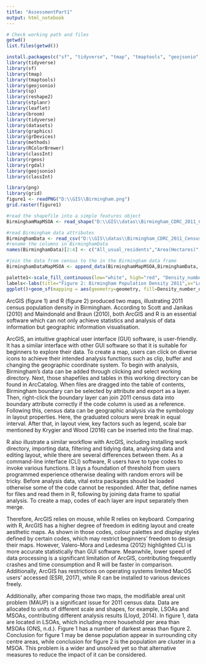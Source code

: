 ```yaml
---
title: "AssessmentPart1"
output: html_notebook
---
```


```r
# Check working path and files
getwd()
list.files(getwd())
```

```r
install.packages(c("sf", "tidyverse", "tmap", "tmaptools", "geojsonio", "sp", "reshape2", "stplanr", "leaflet", "broom", "maptools", "stplanr"))
library(tidyverse)
library(sf)
library(tmap)
library(tmaptools)
library(geojsonio)
library(sp)
library(reshape2)
library(stplanr)
library(leaflet)
library(broom)
library(tidyverse)
library(datasets)
library(graphics)
library(grDevices)
library(methods)
library(RColorBrewer)
library(classInt)
library(rgeos)
library(rgdal)
library(geojsonio)
library(classInt)
```
```r
library(png)
library(grid)
figure1 <- readPNG("D:\\GIS\\Birmingham.png")
grid.raster(figure1)
```

```r
#read the shapefile into a simple features object
BirminghamMapMSOA <- read_shape("D:\\GIS\\datas\\Birmingham_CDRC_2011_CensusGeodatapack\\shapefiles\\Birmingham_msoa11.shp", as.sf = TRUE)
```

```r
#read Birmingham data attributes
BirminghamData <- read_csv("D:\\GIS\\datas\\Birmingham_CDRC_2011_CensusGeodatapack\\tables\\QS102EW_msoa11.csv", na = "n/a")
#rename the columns in BirminghamData
names(BirminghamData)[2:4] <- c("All_usual_residents","Area(Hectares)", "Density_number_of_persons_per_hectare")
```

```r
#join the data from census to the in the Birmingham data frame
BirminghamDataMapMSOA <- append_data(BirminghamMapMSOA,BirminghamData, key.shp = "MSOA11CD", key.data = "GeographyCode", ignore.duplicates = TRUE)
```

```r
palette1<-scale_fill_continuous(low="white", high="red", "Density_number_of_persons_per_hectare")
labels<-labs(title="Figure 2: Birmingham Population Density 2011",x="Longitude", y="Latitude")
ggplot()+geom_sf(mapping = aes(geometry=geometry, fill=Density_number_of_persons_per_hectare),data = BirminghamDataMapMSOA)+theme_minimal()+palette1+labels
```

ArcGIS (figure 1) and R (figure 2) produced two maps, illustrating 2011 census population density in Birmingham. According to Scott and Janikas (2010) and Maindonald and Braun (2010), both ArcGIS and R is an essential software which can not only achieve statistics and analysis of data information but geographic information visualisation. 

ArcGIS, an intuitive graphical user interface (GUI) software, is user-friendly. It has a similar interface with other GUI software so that it is suitable for beginners to explore their data. To create a map, users can click on diverse icons to achieve their intended analysis functions such as clip, buffer and changing the geographic coordinate system. To begin with analysis, Birmingham’s data can be added through clicking and select working directory. Next, those shapefiles and tables in this working directory can be found in ArcCatalog. When files are dragged into the table of contents, Birmingham boundary can be selected by attribute and export as a layer. Then, right-click the boundary layer can join 2011 census data into boundary attribute correctly if the code column is used as a reference. Following this, census data can be geographic analysis via the symbology in layout properties. Here, the graduated colours were break in equal interval. After that, in layout view, key factors such as legend, scale bar mentioned by Krygier and Wood (2016) can be inserted into the final map. 

R also illustrate a similar workflow with ArcGIS, including installing work directory, importing data, filtering and tidying data, analysing data and editing layout, while there are several differences between them. As a command-line interface (CLI) software, R users have to type codes to invoke various functions. It lays a foundation of threshold from users programmed experience otherwise dealing with random errors will be tricky. Before analysis data, vital extra packages should be loaded otherwise some of the code cannot be responded. After that, define names for files and read them in R, following by joining data frame to spatial analysis. To create a map, codes of each layer are input separately then merge.  

Therefore, ArcGIS relies on mouse, while R relies on keyboard. Comparing with R, ArcGIS has a higher degree of freedom in editing layout and create aesthetic maps. As shown in those codes, colour palettes and display styles defined by certain codes, which may restrict beginners’ freedom to design their maps. However, Valero-Mora and Ledesma (2012) highlighted CLI is more accurate statistically than GUI software. Meanwhile, lower speed of data processing is a significant limitation of ArcGIS, contributing frequently crashes and time consumption and R will be faster in comparison. Additionally, ArcGIS has restrictions on operating systems limited MacOS users’ accessed (ESRI, 2017), while R can be installed to various devices freely.

Additionally, after comparing those two maps, the modifiable areal unit problem (MAUP) is a significant issue for 2011 census data. Data are allocated to units of different scale and shapes, for example, LSOAs and MSOAs, contributing different analysis results (Lloyd, 2014). In figure 1, data are located in LSOAs, which including more household per area than MSOAs (ONS, n.d.). Figure 1 has a number of darkest areas than figure 2. Conclusion for figure 1 may be dense population appear in surrounding city centre areas, while conclusion for figure 2 is the population are cluster in a MSOA. This problem is a wider and unsolved yet so that alternative measures to reduce the impact of it can be considered. 

